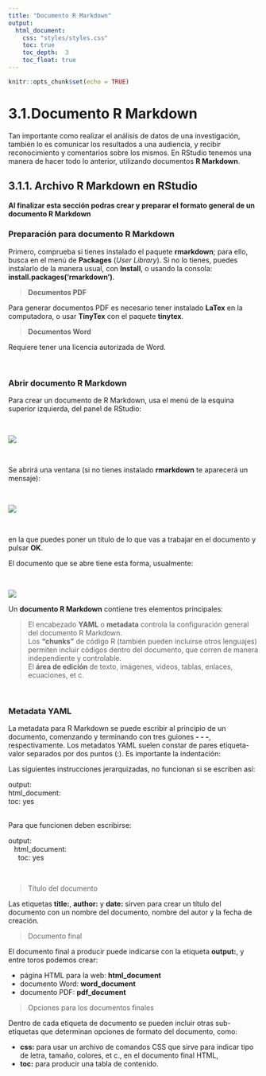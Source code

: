 ```yaml
---
title: "Documento R Markdown"
output:
  html_document:
    css: "styles/styles.css"
    toc: true
    toc_depth:  3
    toc_float: true
---
```


```r
knitr::opts_chunk$set(echo = TRUE)
```

# 3.1.Documento R Markdown  
Tan importante como realizar el análisis de datos de una investigación, también lo es comunicar los resultados a una audiencia, y recibir reconocimiento y comentarios sobre los mismos.  En RStudio tenemos una manera de hacer todo lo anterior, utilizando documentos __R Markdown__.  

## 3.1.1. Archivo R Markdown en RStudio  
__Al finalizar esta sección podras crear y preparar el formato general de un documento R Markdown__  

### Preparación para documento R Markdown  

Primero, comprueba si tienes instalado el paquete __rmarkdown__; para ello, busca en el menú de __Packages__ (_User Library_).  Si no lo tienes, puedes instalarlo de la manera usual, con __Install__, o usando la consola: __install.packages('rmarkdown')__.  

> __Documentos PDF__  

Para generar documentos PDF es necesario tener instalado __LaTex__ en la computadora, o usar __TinyTex__ con el paquete __tinytex__.  

> __Documentos Word__  
 
Requiere tener una licencia autorizada de Word.  

\

### Abrir documento R Markdown  

Para crear un documento de R Markdown, usa el menú de la esquina superior izquierda, del panel de RStudio:  

\ 

![](modulos/media/archivos-rstudio.png)  

\

Se abrirá una ventana (si no tienes instalado __rmarkdown__ te aparecerá un mensaje):  

\

![](modulos/media/rmarkdown-ventana.png)

\

en la que puedes poner un título de lo que vas a trabajar en el documento y pulsar __OK__.

El documento que se abre tiene esta forma, usualmente:  

\

![](modulos/media/documento-rmd-partes.jpg)

Un __documento R Markdown__ contiene tres elementos principales:  

> El encabezado __YAML__ o __metadata__ controla la configuración general del documento R Markdown.  
> Los __"chunks"__ de código R (también pueden incluirse otros lenguajes) permiten incluir códigos dentro del documento, que corren de manera independiente y controlable.  
> El __área de edición__ de texto, imágenes, videos, tablas, enlaces, ecuaciones, et c.  

\

### Metadata YAML  

La metadata para R Markdown se puede escribir al principio de un documento, comenzando y terminando con tres guiones __- - -__, respectivamente. Los metadatos YAML suelen constar de pares etiqueta-valor separados por dos puntos (:).  Es importante la indentación:  

Las siguientes instrucciones jerarquizadas, no funcionan si se escriben así:  

| output:  
| html_document:  
| toc: yes    
\
Para que funcionen deben escribirse:  

| output:   
|    html_document:  
|      toc: yes  
\  

> Título del documento  

Las etiquetas __title:__, __author:__ y __date:__ sirven para crear un título del documento con un nombre del documento, nombre del autor y la fecha de creación.  

> Documento final  

El documento final a producir puede indicarse con la etiqueta __output:__, y entre toros podemos crear:  

* página HTML para la web: __html_document__  
* documento Word: __word_document__  
* documento PDF: __pdf_document__  

> Opciones para los documentos finales  

Dentro de cada etiqueta de documento se pueden incluir otras sub-etiquetas que determinan opciones de formato del documento, como:  

*  __css:__ para usar un archivo de comandos CSS que sirve para indicar tipo de letra, tamaño, colores, et c., en el documento final HTML,    
*  __toc:__ para producir una tabla de contenido.  








